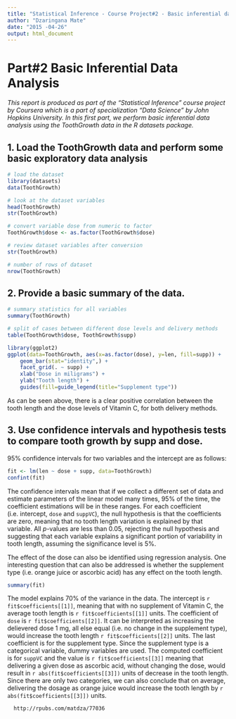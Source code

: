 ```yaml
---
title: "Statistical Inference - Course Project#2 - Basic inferential data analysis"
author: "Dzaringana Mate"
date: "2015 -04-26"
output: html_document
---
```


# Part#2 Basic Inferential Data Analysis  
  
*This report is produced as part of the "Statistical Inference" course project by Coursera which is a part of specialization "Data Science" by John Hopkins University. In this first part, we perform basic inferential data analysis  using the ToothGrowth data in the R datasets package.*

## 1. Load the ToothGrowth data and perform some basic exploratory data analysis     
  
```r
# load the dataset
library(datasets)
data(ToothGrowth)

# look at the dataset variables
head(ToothGrowth)
str(ToothGrowth)

# convert variable dose from numeric to factor
ToothGrowth$dose <- as.factor(ToothGrowth$dose)

# review dataset variables after conversion
str(ToothGrowth)

# number of rows of dataset
nrow(ToothGrowth)
```  
  
## 2. Provide a basic summary of the data.  
  
```r
# summary statistics for all variables
summary(ToothGrowth)

# split of cases between different dose levels and delivery methods
table(ToothGrowth$dose, ToothGrowth$supp)

library(ggplot2)
ggplot(data=ToothGrowth, aes(x=as.factor(dose), y=len, fill=supp)) +
    geom_bar(stat="identity",) +
    facet_grid(. ~ supp) +
    xlab("Dose in miligrams") +
    ylab("Tooth length") +
    guides(fill=guide_legend(title="Supplement type"))
```  
  
As can be seen above, there is a clear positive correlation between the tooth length and the dose levels of Vitamin C, for both delivery methods.    
  
## 3. Use confidence intervals and hypothesis tests to compare tooth growth by supp and dose.  
  
95% confidence intervals for two variables and the intercept are as follows:  

```r
fit <- lm(len ~ dose + supp, data=ToothGrowth)
confint(fit)
```  
  
The confidence intervals mean that if we collect a different set of data and estimate parameters of the linear model many times, 95% of the time, the coefficient estimations will be in these ranges. For each coefficient (i.e. intercept, `dose` and `suppVC`), the null hypothesis is that the coefficients are zero, meaning that no tooth length variation is explained by that variable. All _p_-values are less than 0.05, rejecting the null hypothesis and suggesting that each variable explains a significant portion  of variability in tooth length, assuming the significance level is 5%.  
  

The effect of the dose can also be identified using regression analysis. One interesting question that can also be addressed is whether the supplement type
(i.e. orange juice or ascorbic acid) has any effect on the tooth length.   
 
```r
summary(fit)
```  
  
The model explains 70% of the variance in the data. The intercept is `r fit$coefficients[[1]]`, meaning that with no supplement of Vitamin C, the average tooth length is `r fit$coefficients[[1]]` units. The coefficient of `dose` is `r fit$coefficients[[2]]`. It can be interpreted as increasing the delievered dose 1 mg, all else equal (i.e. no change in the supplement type), would increase the tooth length `r fit$coefficients[[2]]` units. The last coefficient is for the supplement type. Since the supplement type is a categorical variable, dummy variables are used. The computed coefficient is for `suppVC` and the value is `r fit$coefficients[[3]]` meaning that delivering a given dose as ascorbic acid, without changing the dose, would result in  `r abs(fit$coefficients[[3]])` units of decrease in the tooth length. Since there are only two categories, we can also conclude that on average, delivering the dosage as orange juice would increase the tooth length by `r abs(fit$coefficients[[3]])` units.  

      
      http://rpubs.com/matdza/77036
  